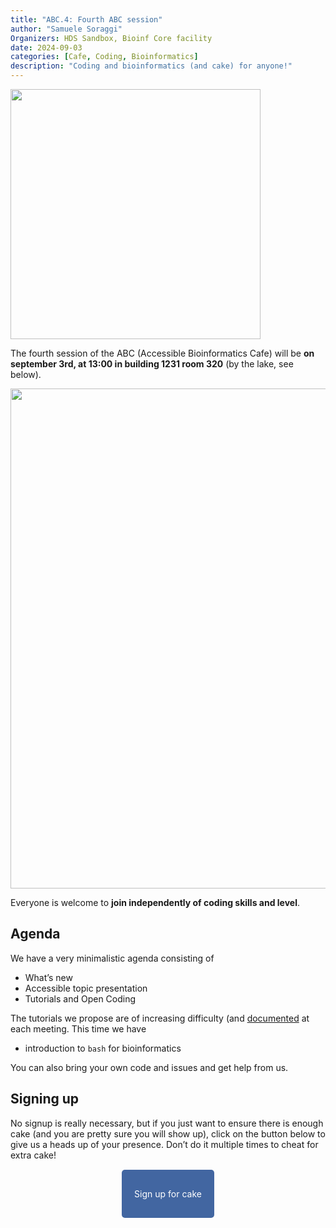 ```yaml
---
title: "ABC.4: Fourth ABC session"
author: "Samuele Soraggi"
Organizers: HDS Sandbox, Bioinf Core facility
date: 2024-09-03
categories: [Cafe, Coding, Bioinformatics]
description: "Coding and bioinformatics (and cake) for anyone!"
---
```


![](../../img/news/number4.png){fig-align="center" width=400px}

The fourth session of the ABC (Accessible Bioinformatics Cafe) will be **on september 3rd, at 13:00 in building 1231 room 320** (by the lake, see below).

![](../../img/news/bartholin1231-320.png){fig-align="center" width=800px}

Everyone is welcome to **join independently of coding skills and level**. 

## Agenda
 
We have a very minimalistic agenda consisting of

- What's new
- Accessible topic presentation
- Tutorials and Open Coding

The tutorials we propose are of increasing difficulty (and [documented](../../Documentation.qmd) at each meeting. This time we have

- introduction to `bash` for bioinformatics

You can also bring your own code and issues and get help from us.
 
## Signing up

No signup is really necessary, but if you just want to ensure there is enough cake (and you are pretty sure you will show up), click on the button below to give us a heads up of your presence. Don't do it multiple times to cheat for extra cake!

&nbsp;

 <p align="center">
  <a href="https://docs.google.com/forms/d/e/1FAIpQLSc0TAGJx8LHALBNUtirUIczqTOcv3M6yKANutNeCHAS8oxsGw/viewform?usp=pp_url&entry.1204655311=Yes" style="background-color: #4266A1; color: #FFFFFF; padding: 30px 20px; text-decoration: none; border-radius: 5px;">
    Sign up for cake
  </a>
</p>
